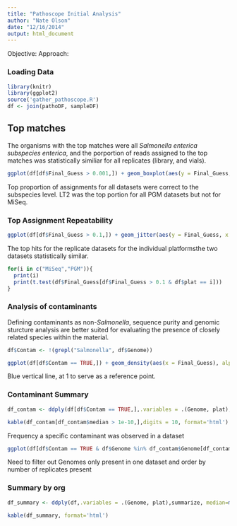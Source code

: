 ```yaml
---
title: "Pathoscope Initial Analysis"
author: "Nate Olson"
date: "12/16/2014"
output: html_document
---
```

Objective:
Approach:


### Loading Data
```r
library(knitr)
library(ggplot2)
source('gather_pathoscope.R')
df <- join(pathoDF, sampleDF)
```

## Top matches
The organisms with the top matches were all *Salmonella enterica subspecies enterica*, and the porportion of reads assigned to the top matches was statistically similiar for all replicates (library, and vials).  
```r
ggplot(df[df$Final_Guess > 0.001,]) + geom_boxplot(aes(y = Final_Guess, x = plat, color = Genome)) + scale_y_log10() +  facet_wrap(~plat, scale = "free_x") + theme_bw()
```

Top proportion of assignments for all datasets were correct to the subspecies level.  LT2 was the top portion for all PGM datasets but not for MiSeq.

### Top Assignment Repeatability
```r
ggplot(df[df$Final_Guess > 0.1,]) + geom_jitter(aes(y = Final_Guess, x = plat, color = Genome))  + theme_bw() + theme(legend.position = "bottom", legend.direction = "vertical")
```

The top hits for the replicate datasets for the individual platformsthe two datasets statistically similar.
```r
for(i in c("MiSeq","PGM")){
  print(i)
  print(t.test(df$Final_Guess[df$Final_Guess > 0.1 & df$plat == i]))
}
```

### Analysis of contaminants
Defining contaminants as non-*Salmonella*, sequence purity and genomic sturcture analysis are better suited for evaluating the presence of closely related species within the material.
```r
df$Contam <- !(grepl("Salmonella", df$Genome))
```

```r
ggplot(df[df$Contam == TRUE,]) + geom_density(aes(x = Final_Guess), alpha = 0.25) + geom_rug(aes(x = Final_Guess)) + facet_wrap(~plat) + geom_vline(aes(xintercept = 1), color = "blue") + scale_x_log10() + theme_bw()
```

Blue vertical line, at 1 to serve as a reference point.

### Contaminant Summary
```r
df_contam <- ddply(df[df$Contam == TRUE,],.variables = .(Genome, plat),summarize, median=median(Final_Guess), max=max(Final_Guess),min=min(Final_Guess)) %>% arrange(desc(median))
```
```r
kable(df_contam[df_contam$median > 1e-10,],digits = 10, format='html')
```

Frequency a specific contaminant was observed in a dataset
```r
ggplot(df[df$Contam == TRUE & df$Genome %in% df_contam$Genome[df_contam$median > 1e-10],]) + geom_raster(aes(x = sampleID, y = Genome, Fill=Final_Best_Hit_Read_Numbers)) + facet_wrap(~plat, scale= "free_x")
```

Need to filter out Genomes only present in one dataset and order by number of replicates present

### Summary by org
```r
df_summary <- ddply(df,.variables = .(Genome, plat),summarize, median=median(Final_Guess), max=max(Final_Guess),min=min(Final_Guess)) %>% arrange(desc(median))
```

```r
kable(df_summary, format='html')
```

